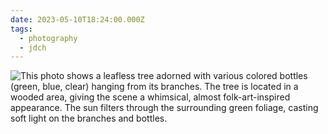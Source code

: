 ```yaml
---
date: 2023-05-10T18:24:00.000Z
tags:
  - photography
  - jdch
---
```

![This photo shows a leafless tree adorned with various colored bottles (green, blue, clear) hanging from its branches. The tree is located in a wooded area, giving the scene a whimsical, almost folk-art-inspired appearance. The sun filters through the surrounding green foliage, casting soft light on the branches and bottles.](../../assets/photos/20230510-IMG_5890.jpg)
